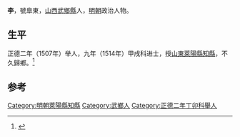 '''李{{ruby|黼|-{zh-hans:fǔ;zh-tw:ㄈㄨˇ}-}}'''，號臯東，[[山西|山西]][[武鄉縣|武鄉縣]]人，[[明朝|明朝]]政治人物。

==生平==
正德二年（1507年）举人，九年（1514年）甲戌科进士，授[[山東|山東]][[萊陽縣|萊陽縣]][[知縣|知縣]]，不久歸鄉。<ref>{{cite news|author=长治市地方志办公室主办|title=武乡县进士名录|url=http://www.dfz.changzhi.gov.cn/960rn.jsp?urltype=news.NewsContentUrl&wbnewsid=232152&wbtreeid=21514|accessdate=2013-08-19|newspaper=长治市情网|deadurl=yes|archiveurl=https://web.archive.org/web/20130818223824/http://www.dfz.changzhi.gov.cn/960rn.jsp?urltype=news.NewsContentUrl&wbnewsid=232152&wbtreeid=21514|archivedate=2013年8月18日|df=}}</ref>

==参考==
{{reflist}}
{{明朝人物小作品}}
{{正德九年甲戌科殿試金榜}}
{{DEFAULTSORT:Li李}}
[[Category:明朝萊陽縣知縣|Category:明朝萊陽縣知縣]]
[[Category:武鄉人|Category:武鄉人]]
[[Category:正德二年丁卯科舉人|Category:正德二年丁卯科舉人]]